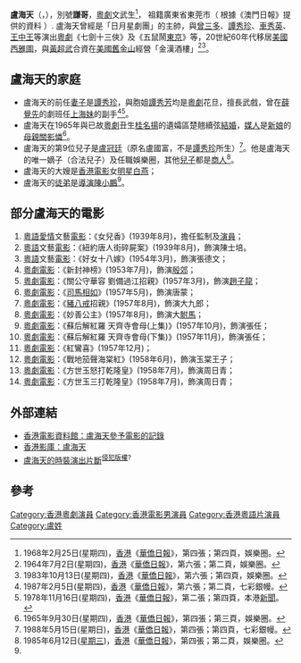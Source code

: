 '''盧海天'''（{{lang-en|Lo Hoi Tin}}，{{bd|||1982年|4月11日}}），別號'''謙哥'''，[[粵劇|粵劇]]文武生<ref>1968年2月25日(星期四)，[[香港|香港]]《[[華僑日報|華僑日報]]》，第四張；第四頁，娛樂圈。</ref>， 祖籍廣東省東莞市（ 根據《澳門日報》提供的資料 ）.
盧海天曾經是「日月星劇團」的主帥，與[[曾三多|曾三多]]、[[譚秀珍|譚秀珍]]、[[車秀英|車秀英]]、[[王中王|王中王]]等演出[[粵劇|粵劇]]《七劍十三俠》及《五鼠鬧[[東京|東京]]》等，20世紀60年代移居[[美國|美國]][[西雅圖|西雅圖]]，與[[黃超武|黃超武]]合資在[[美國|美國]][[舊金山|舊金山]]經營「金漢酒樓」<ref>1964年7月2日(星期四)，[[香港|香港]]《[[華僑日報|華僑日報]]》，第六張；第二頁，娛樂圈。</ref><ref name="ReferenceA">1983年10月13日(星期四)，[[香港|香港]]《[[華僑日報|華僑日報]]》，第六張；第四頁，娛樂圈。</ref>。

== 盧海天的家庭 ==
* 盧海天的前任[[妻子|妻子]]是[[譚秀珍|譚秀珍]]，與胞姐[[譚秀芳|譚秀芳]]均是[[粵劇|粵劇]]花旦，擅長武戲，曾在[[薛覺先|薛覺先]]的劇班任[[上海妹|上海妹]]的副手<ref>1987年2月5日(星期四)，[[香港|香港]]《[[華僑日報|華僑日報]]》，第六張；第二頁，七彩銀幔。</ref><ref>1978年11月16日(星期四)，[[香港|香港]]《[[華僑日報|華僑日報]]》，第二張；第四頁，本港[[新聞|新聞]]。</ref>。
* 盧海天在1965年與已故[[粵劇|粵劇]]丑生[[桂名揚|桂名揚]]的遺孀區楚翹續弦[[結婚|結婚]]，[[媒人|媒人]]是[[新娘|新娘]]的[[母親|母親]][[關影憐|關影憐]]<ref>1965年9月30日(星期四)，[[香港|香港]]《[[華僑日報|華僑日報]]》，第四張；第三頁，娛樂圈。</ref>。
* 盧海天的第9位兒子是[[盧冠廷|盧冠廷]]（原名盧國富，不是[[譚秀珍|譚秀珍]]所生）<ref>1988年5月15日(星期日)，[[香港|香港]]《[[華僑日報|華僑日報]]》，第四張；第四頁，七彩銀幔。</ref>。他是盧海天的唯一嫡子（合法兒子）及任職娛樂圈，其他[[兒子|兒子]]都是[[商人|商人]]<ref>1985年6月12日([[星期三|星期三]])，[[香港|香港]]《[[華僑日報|華僑日報]]》，第四張；第二頁，娛樂圈。</ref>。
* 盧海天的大嫂是[[香港|香港]][[電影|電影]]女[[明星|明星]][[白燕|白燕]]；
* 盧海天的[[徒弟|徒弟]]是[[導演|導演]][[陳小鵬|陳小鵬]]<ref name="ReferenceA"/>。

== 部分盧海天的電影 ==
# [[粵語|粵語]][[愛情|愛情]]文藝[[電影|電影]]：《女兒香》(1939年8月)，擔任監制及[[演員|演員]]；
# [[粵語|粵語]]文藝[[電影|電影]]：《紐約唐人街碎屍案》(1939年8月)，飾演陳士培。
# [[粵語|粵語]]文藝[[電影|電影]]：《好女十八嫁》(1954年3月)，飾演張德文；
# [[粵劇|粵劇]][[電影|電影]]：《新封神榜》(1953年7月)，飾演[[殷郊|殷郊]]；
# [[粵劇|粵劇]][[電影|電影]]：《關公守華容 劉備過江招親》(1957年3月)，飾演[[趙子龍|趙子龍]]；
# [[粵劇|粵劇]][[電影|電影]]：《[[司馬相如|司馬相如]]》(1957年5月)，飾演唐蒙；
# [[粵劇|粵劇]][[電影|電影]]：《[[豬八戒|豬八戒]]招親》(1957年8月)，飾演大九郎；
# [[粵劇|粵劇]][[電影|電影]]：《妙善公主》(1957年8月)，飾演大[[駙馬|駙馬]]；
# [[粵劇|粵劇]][[電影|電影]]：《蘇后解紅羅 天齊寺會母(上集)》(1957年10月)，飾演張任；
# [[粵劇|粵劇]][[電影|電影]]：《蘇后解紅羅 天齊寺會母(下集)》(1957年11月)，飾演張任；
# [[粵劇|粵劇]][[電影|電影]]：《紅鸞喜》(1957年12月)；
# [[粵劇|粵劇]][[電影|電影]]：《戰地笳聲海棠紅》(1958年6月)，飾演玉棠王子；
# [[粵劇|粵劇]][[電影|電影]]：《方世玉怒打乾隆皇》(1958年7月)，飾演周日青；
# [[粵劇|粵劇]][[電影|電影]]：《方世玉三打乾隆皇》(1958年7月)，飾演周日青；

== 外部連結 ==
* [http://ipac.hkfa.lcsd.gov.hk/ipac20/ipac.jsp?session=12625368T22HJ.40602&profile=hkfa&uri=link=3100036@!9094@!3100024@!3100036&aspect=basic_search&menu=search&ri=1&source=192.168.110.61@!horizon&term=%E7%9B%A7%E6%B5%B7%E5%A4%A9%2C&index=NAMEBRP 香港電影資料館：盧海天參予電影的記錄]{{Dead link|date=2018年6月 |bot=InternetArchiveBot |fix-attempted=no }}
* [http://hkmdb.com/db/people/view.mhtml?id=899&display_set=big5 香港影庫：盧海天] {{Wayback|url=http://hkmdb.com/db/people/view.mhtml?id=899&display_set=big5 |date=20210126051042 }}
* [http://www.youtube.com/watch?v=BsSQ8L_hn7M 盧海天的時裝演出片斷]<sup>[[侵犯版權|侵犯版權]]?</sup>

== 參考 ==
{{Reflist|2}}

[[Category:香港粵劇演員|Category:香港粵劇演員]]
[[Category:香港電影男演員|Category:香港電影男演員]]
[[Category:香港粵語片演員|Category:香港粵語片演員]]
[[Category:盧姓|Category:盧姓]]
